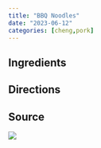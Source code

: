 ```yaml
---
title: "BBQ Noodles"
date: "2023-06-12"
categories: [cheng,pork]
---
```


## Ingredients

## Directions

## Source

![](source.jpg)
